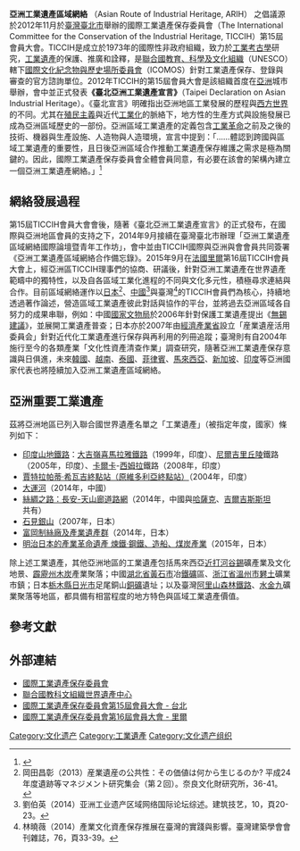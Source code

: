 {{orphan|time=2015-09-29T06:11:53+00:00}}



'''亞洲工業遺產區域網絡''' （Asian Route of Industrial Heritage, ARIH） 之倡議源於2012年11月於[[臺灣|臺灣]][[臺北市|臺北市]]舉辦的國際工業遺產保存委員會（The International Committee for the Conservation of the Industrial Heritage, TICCIH）第15屆會員大會。TICCIH是成立於1973年的國際性非政府組織，致力於[[工業考古學|工業考古學]]研究，[[工業遺產|工業遺產]]的保護、推廣和詮釋，是[[聯合國教育、科學及文化組織|聯合國教育、科學及文化組織]]（UNESCO）轄下[[國際文化紀念物與歷史場所委員會|國際文化紀念物與歷史場所委員會]]（ICOMOS）針對工業遺產保存、登錄與審查的官方諮詢單位。2012年TICCIH的第15屆會員大會是該組織首度在[[亞洲|亞洲]]城市舉辦，會中並正式發表'''《臺北亞洲工業遺產宣言》'''（Taipei Declaration on Asian Industrial Heritage）。《臺北宣言》明確指出亞洲地區工業發展的歷程與[[西方世界|西方世界]]的不同。尤其在[[殖民主義|殖民主義]]與近代[[工業化|工業化]]的脈絡下，地方性的生產方式與設施發展已成為亞洲區域歷史的一部份。亞洲區域工業遺產的定義包含[[工業革命|工業革命]]之前及之後的技術、機器與生產設施、人造物與人造環境，宣言中提到：「……體認到跨國與區域工業遺產的重要性，且日後亞洲區域合作推動工業遺產保存維護之需求是極為關鍵的。因此，國際工業遺產保存委員會全體會員同意，有必要在該會的架構內建立一個亞洲工業遺產網絡。」<ref>{{Cite web |url=http://ticcih.org/about/charter/taipei-declaration-for-asian-industrial-heritage/ |title=臺北亞洲工業遺產宣言（Taipei Declaration for Asian Industrial Heritage） |accessdate=2015-09-24 |archive-date=2020-09-29 |archive-url=https://web.archive.org/web/20200929165330/https://ticcih.org/about/charter/taipei-declaration-for-asian-industrial-heritage/ |dead-url=no }}</ref>

== 網絡發展過程 ==
第15屆TICCIH會員大會會後，隨著《臺北亞洲工業遺產宣言》的正式發布，在國際與亞洲地區會員的支持之下，2014年9月接續在臺灣臺北市辦理「亞洲工業遺產區域網絡國際論壇暨青年工作坊」，會中並由TICCIH國際與亞洲與會會員共同簽署《亞洲工業遺產區域網絡合作備忘錄》。2015年9月在[[法國|法國]][[里爾|里爾]]第16屆TICCIH會員大會上，經亞洲區TICCIH理事們的協商、研議後，針對亞洲工業遺產在世界遺產範疇中的獨特性，以及自各區域工業化進程的不同與文化多元性，積極尋求連結與合作。目前區域網絡運作以[[日本|日本]]<ref>岡田昌彰（2013）産業遺産の公共性：その価値は何から生じるのか? 平成24年度遺跡等マネジメント研究集会（第２回）。奈良文化財研究所，36-41。</ref>、[[中國|中國]]<ref>劉伯英（2014）亚洲工业遗产区域网络国际论坛综述。建筑技艺，10，頁20-23。</ref>與臺灣<ref>林曉薇（2014）產業文化資產保存推展在臺灣的實踐與影響。臺灣建築學會會刊雜誌，76，頁33-39。</ref>的TICCIH會員們為核心，持續地透過著作論述，營造區域工業遺產彼此對話與協作的平台，並將過去亞洲區域各自努力的成果串聯，例如：中國[[國家文物局|國家文物局]]於2006年針對保護工業遺產提出《[[無錫建議|無錫建議]]》，並展開工業遺產普查；日本亦於2007年由[[經濟產業省|經濟產業省]]設立「産業遺産活用委員会」針對近代化工業遺產進行保存與再利用的列冊追蹤；臺灣則有自2004年施行至今的各類產業「文化性資產清查作業」調查研究，隨著亞洲工業遺產保存意識與日俱進，未來[[韓國|韓國]]、[[越南|越南]]、[[泰國|泰國]]、[[菲律賓|菲律賓]]、[[馬來西亞|馬來西亞]]、[[新加坡|新加坡]]、[[印度|印度]]等亞洲國家代表也將陸續加入亞洲工業遺產區域網絡。

== 亞洲重要工業遺產 ==
茲將亞洲地區已列入聯合國世界遺產名單之「工業遺產」（被指定年度，國家）條列如下：
* [[印度山地鐵路|印度山地鐵路]]：[[大吉嶺喜馬拉雅鐵路|大吉嶺喜馬拉雅鐵路]]（1999年，印度）、[[尼爾吉里丘陵|尼爾吉里丘陵]]鐵路（2005年，印度）、[[卡爾卡|卡爾卡]]-[[西姆拉|西姆拉]]鐵路（2008年，印度）
* [[賈特拉帕蒂·希瓦吉終點站|賈特拉帕蒂·希瓦吉終點站（原維多利亞終點站）]]（2004年，印度）
* [[大運河|大運河]]（2014年，中國）
* [[絲綢之路|絲綢之路：長安-天山廊道路網]]（2014年，中國與[[哈薩克|哈薩克]]、[[吉爾吉斯斯坦|吉爾吉斯斯坦]]共有）
* [[石見銀山|石見銀山]]（2007年，日本）
* [[富岡製絲廠和絲綢產業遺產群|富岡制絲廠及產業遺產群]]（2014年，日本）
* [[九州、山口的近代化工業遺產群|明治日本的產業革命遺產 煉鐵·鋼鐵、造船、煤炭產業]]（2015年，日本）

除上述工業遺產，其他亞洲地區的工業遺產包括馬來西亞[[近打河谷|近打河谷]][[錫|錫]]礦產業及文化地景、[[霹靂州|霹靂州]][[木炭|木炭]]產業聚落；中國[[湖北省|湖北省]][[黃石市|黃石市]]冶[[鐵礦|鐵礦]]區、[[浙江省|浙江省]][[溫州市|溫州市]][[礬土|礬土]]礦業市鎮；日本[[栃木縣|栃木縣]][[日光市|日光市]]足尾銅山[[銅礦|銅礦]]遺址；以及臺灣[[阿里山森林鐵路|阿里山森林鐵路]]、[[水金九|水金九]]礦業聚落等地區，都具備有相當程度的地方特色與區域工業遺產價值。

== 參考文獻 ==
{{Reflist}}

== 外部連結 ==
* [http://ticcih.org/ 國際工業遺產保存委員會] {{Wayback|url=http://ticcih.org/ |date=20210125031942 }}
* [http://whc.unesco.org/ 聯合國教科文組織世界遺產中心]{{WebCite|url=https://www.webcitation.org/6FBz1VDbS?url=http://whc.unesco.org/ |date=20130317183921 |dateformat=iso }}
* [http://www.tdd.com.tw/ticcih/index.html 國際工業遺產保存委員會第15屆會員大會 - 台北] {{Wayback|url=http://www.tdd.com.tw/ticcih/index.html |date=20160305220943 }}
* [http://ticcih-2015.sciencesconf.org/?lang=en 國際工業遺產保存委員會第16屆會員大會 - 里爾] {{Wayback|url=http://ticcih-2015.sciencesconf.org/?lang=en |date=20200804054958 }}

[[Category:文化遗产|Category:文化遗产]]
[[Category:工業遺產|Category:工業遺產]]
[[Category:文化遗产组织|Category:文化遗产组织]]